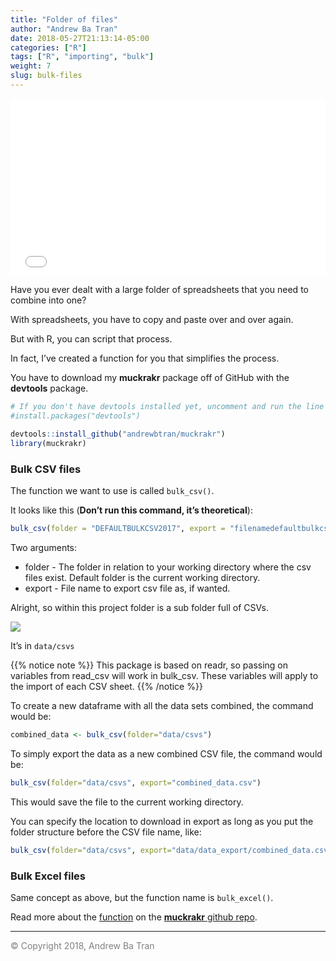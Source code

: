 ```yaml
---
title: "Folder of files"
author: "Andrew Ba Tran"
date: 2018-05-27T21:13:14-05:00
categories: ["R"]
tags: ["R", "importing", "bulk"]
weight: 7
slug: bulk-files
---
```




<div style="position: relative; padding-bottom: 56.25%; height: 0; overflow: hidden;">
  <iframe src="//www.youtube.com/embed/SNtzR9ZOJO4?t=3s" style="position: absolute; top: 0; left: 0; width: 100%; height: 100%; border:0; encrypted-media" allowfullscreen title="YouTube Video"></iframe>
</div>


Have you ever dealt with a large folder of spreadsheets that you need to combine into one?

With spreadsheets, you have to copy and paste over and over again.

But with R, you can script that process.

In fact, I've created a function for you that simplifies the process.

You have to download my **muckrakr** package off of GitHub with the **devtools** package.


```r
# If you don't have devtools installed yet, uncomment and run the line below
#install.packages("devtools")

devtools::install_github("andrewbtran/muckrakr")
library(muckrakr)
```

### Bulk CSV files

The function we want to use is called `bulk_csv()`.

It looks like this (**Don't run this command, it's theoretical**):

```r
bulk_csv(folder = "DEFAULTBULKCSV2017", export = "filenamedefaultbulkcsv2018.csv"")
```

Two arguments: 

* folder - The folder in relation to your working directory where the csv files exist. Default folder is the current working directory.
* export - File name to export csv file as, if wanted.

Alright, so within this project folder is a sub folder full of CSVs. 

![](/importing_exporting/folder_of_files/images/csvs.png?classes=shadow)

It's in `data/csvs`


{{% notice note %}}
This package is based on readr, so passing on variables from read_csv will work in bulk_csv. These variables will apply to the import of each CSV sheet.
{{% /notice %}}

To create a new dataframe with all the data sets combined, the command would be:

```r
combined_data <- bulk_csv(folder="data/csvs")
```

To simply export the data as a new combined CSV file, the command would be:

```r
bulk_csv(folder="data/csvs", export="combined_data.csv")
```


This would save the file to the current working directory.

You can specify the location to download in export as long as you put the folder structure before the CSV file name, like:

```r
bulk_csv(folder="data/csvs", export="data/data_export/combined_data.csv")
```

### Bulk Excel files

Same concept as above, but the function name is `bulk_excel()`.

Read more about the [function](https://andrewbtran.github.io/muckrakr/bulk_excel.html) on the [**muckrakr** github repo](https://github.com/andrewbtran/muckrakr).


-----

<span style="color:gray">© Copyright 2018, Andrew Ba Tran</span>

